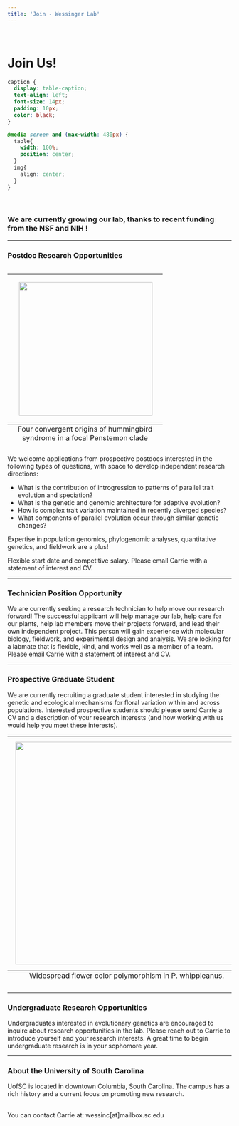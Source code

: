 ```yaml
---
title: 'Join - Wessinger Lab'
---
```

<!--hello, this is an html comment--> 
<!--the title here NORMALLY controls the big text at the top of this web page as well as the title shown within the tab but I changed that so this title only controls the text within the tab for all .Rmds/.htmls (the change is coded within the in_header.html) because I wanted the information in the tab to say something different than the text at the top of each web page--> 
<br>
<!-- anything within carrots is html code that will by knitted into the .html output my knitting the .rmd-->
<!-- br means break and inserts an empty line, i think the size of the break is based on the default size of the body text-->

# Join Us!
<!-- header 1, aka the large font that is centered at the top of the web page, best to leave a line between headers and other code, otherwise sometimes rmd won't format them correctly -->
 

<!--the code below indicates this is a code block containing code (within the ```) in the language css and we don't want this code to be echoed onto the website (echo=F)-->
<!--note: no comments can be made within the code block bc rmd is weird so all comments will be below the block and will occur below a comment out version of the thing exactly as it appears within the block,--> 

```css
caption {
  display: table-caption;
  text-align: left;
  font-size: 14px;
  padding: 10px;
  color: black;
}

@media screen and (max-width: 480px) {
  table{
    width: 100%;
    position: center;
  }
  img{
    align: center;
  }
}
```
<!-- ```{css, echo=FALSE} -->
 <!-- html { -->
 <!--   background: url(images/wrightii_thin.jpg);  -->
 <!--   background-size: 50%; -->
 <!--   height: 100%; -->
 <!--   background-position: right center; -->
 <!--   background-repeat: no-repeat; -->
 <!-- } -->

<!-- the html object formatted above (still in the language css) sets the background image used for this web page 
#IMP the image is dynamically scaling when set this way meaning it's size and what is show changes when you change your browser/screen size
the url() command tells the computer where this image is currently located compared to the director the rproj is in so it's in a folder called images and the image itself is called wrightii_thin.jpg
background-size: 50%; is what makes this image cover the half of the width of the screen
height: 100%; ensure the image takes up 100% of the screen height
background-position: right center; centers the image vertically and moves it to the right horizontally
background-repeat: no-repeat; means if the screen is too big that the image can't take up the whole thing, don't repeat the image

<!-- body { -->
<!--    color: black; -->
<!--    position: relative;  -->
<!--    left: 0;  -->
<!--    top: 10px; -->
<!--    width: 50%;  -->

<!-- } -->

<!--the body object formatted above (still in the language css) sets the style for the "body" aka the actual text within this web page
#IMP: this body is set here because it is different than the way we generally want the body formatted in the other pages, if it was something that we wanted on all of the pages then we would set it within the style.css
color: sets the color of the text
position: relative; sets the position to be the changed (according to formatting below) as relative to what it would "normally" be... I think
left: 0 the body will start 0 pixels from the left of the screen aka will be left justified
top: 10 px means the body will start 10 pixels down from the top of the screen (again regardless of width or other things contained withing this page as discussed above)
width: 50% sets the width of the body to cover half of the width of the screen-->

<!-- @media screen and (max-width: 480px) { -->
<!--     html { -->
<!--      background: url(images/wrightii_thin.jpg); -->
<!--      background-size: cover; -->
<!--      background-attachment: fixed; -->
<!--      background-position: center; -->
<!--      background-repeat: no-repeat; -->
<!--     } -->
<!--     body { -->
<!--      color: black; -->
<!--      left: 0;  -->
<!--      width: 100%;  -->
<!--      background: rgba(211, 211, 211, .5); -->
<!--   } -->
<!-- } -->
<!-- @media screen and (max-width: 480px): this block changes the settings that were discussed above to be different if the screen size is smaller than 480 pixels in width aka on phones/ipads because the formatting as it was looked super bad on phones before

you can check what this looks like after knitting this web page by narrowing your screen until it shifts into the different formatting

the html{} object is formatted to be different than  the default for bigger screens that was discussed above, because having an image take up half of a small screen is not very readable SO:
<!-- the html object formatted above (still in the language css) sets the background image used for this web page 
#IMP the image is dynamically scaling when set this way meaning it's size and what is show changes when you change your browser/screen size
the url() command tells the computer where this image is currently located compared to the director the rproj is in so it's in a folder called images and the image itself is called australis_new.jpg
background-position: center; just centers the image vertically and horizontally within the screen
background-repeat: no-repeat; means if the screen is too big that the image can't take up the whole thing, don't repeat the image
background-size: cover is what makes this image cover the entire width of the screen
background-attachment: fixed; is kind of complicated but means that is there is enough text that the screen needs to scroll, keep the image fixed in it's place aka don't scroll with the text -->

<!--the body{} object formatted above (still in the language css) sets the style for the "body" aka the actual text within this web page
#IMP: this body is set here because it is different than the way we generally want the body formatted in the other pages, if it was something that we wanted on all of the pages then we would set it within the style.css
color: sets the color of the text
left: 0 means the body will start 0 pixels from the left of the screen (again regardless of width or other things contained withing this page as discussed above)
width: 100% sets the width of the body to cover 100% of the width of the screen
background: rgba(211, 211, 211, .5); sets the background of the body to be a light grey (hex code 211, 211, 211) with an alpha (transparency) value of .5 (50% opaque) -->

<br>

### We are currently growing our lab, thanks to recent funding from the NSF and NIH !

***

### Postdoc Research Opportunities

<table class="image" align="right">
<caption align="bottom">Four convergent origins of hummingbird syndrome in a focal Penstemon clade</caption>
<tr><td><img src="images/mira.phylo.jpg" align="right" width="300" style="padding: 15px"></td></tr>
</table>

We welcome applications from prospective postdocs interested in the following types of questions, with space to develop independent research directions:

  * What is the contribution of introgression to patterns of parallel trait evolution and speciation?
  * What is the genetic and genomic architecture for adaptive evolution?
  * How is complex trait variation maintained in recently diverged species?
  * What components of parallel evolution occur through similar genetic changes?

Expertise in population genomics, phylogenomic analyses, quantitative genetics, and fieldwork are a plus! 

Flexible start date and competitive salary. Please email Carrie with a statement of interest and CV.

***

### Technician Position Opportunity

We are currently seeking a research technician to help move our research forward! The successful applicant will help manage our lab, help care for our plants, help lab members move their projects forward, and lead their own independent project. This person will gain experience with molecular biology, fieldwork, and experimental design and analysis. We are looking for a labmate that is flexible, kind, and works well as a member of a team. Please email Carrie with a statement of interest and CV.

***

### Prospective Graduate Student

We are currently recruiting a graduate student interested in studying the genetic and ecological mechanisms for floral variation within and across populations. Interested prospective students should please send Carrie a CV and a description of your research interests (and how working with us would help you meet these interests).

<table class="image" align="center">
<caption align="bottom">Widespread flower color polymorphism in P. whippleanus. </caption>
<tr><td><img src="images/whippleanus.jpg" align="center" width="500" style="padding: 10px"></td></tr>
</table>

***

### Undergraduate Research Opportunities
<!--h4 header, 4rd biggest, size set in style.css, this is consistent for all headers below-->

Undergraduates interested in evolutionary genetics are encouraged to inquire about research opportunities in the lab. Please reach out to Carrie to introduce yourself and your research interests. A great time to begin undergraduate research is in your sophomore year. 

***
<!--actual body of the page, formatted first by the body{} objects set above in the css block and second by the the style.css
body is followed by 2 breaks together, same is true for all sections below just to keep formatting consistent-->


### About the University of South Carolina

UofSC is located in downtown Columbia, South Carolina. The campus has a rich history and a current focus on promoting new research.
<br><br>


You can contact Carrie at:
wessinc[at]mailbox.sc.edu

